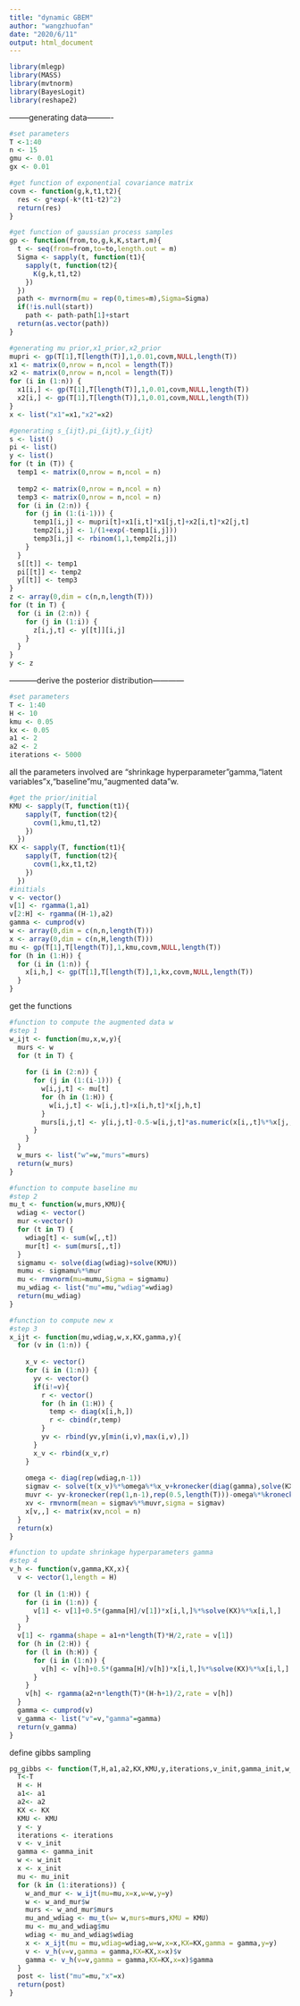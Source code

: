 ```yaml
---
title: "dynamic GBEM"
author: "wangzhuofan"
date: "2020/6/11"
output: html_document
---
```

```r
library(mlegp)
library(MASS)
library(mvtnorm)
library(BayesLogit)
library(reshape2)
```


--------generating data----------


```r
#set parameters
T <-1:40
n <- 15
gmu <- 0.01
gx <- 0.01
```

```R
#get function of exponential covariance matrix
covm <- function(g,k,t1,t2){
  res <- g*exp(-k*(t1-t2)^2)
  return(res)
}
```

```R
#get function of gaussian process samples
gp <- function(from,to,g,k,K,start,m){
  t <- seq(from=from,to=to,length.out = m)
  Sigma <- sapply(t, function(t1){
    sapply(t, function(t2){
      K(g,k,t1,t2)
    })
  })
  path <- mvrnorm(mu = rep(0,times=m),Sigma=Sigma)
  if(!is.null(start))
    path <- path-path[1]+start
  return(as.vector(path))
}

```

```R
#generating mu prior,x1_prior,x2_prior
mupri <- gp(T[1],T[length(T)],1,0.01,covm,NULL,length(T))
x1 <- matrix(0,nrow = n,ncol = length(T))
x2 <- matrix(0,nrow = n,ncol = length(T))
for (i in (1:n)) {
  x1[i,] <- gp(T[1],T[length(T)],1,0.01,covm,NULL,length(T))
  x2[i,] <- gp(T[1],T[length(T)],1,0.01,covm,NULL,length(T))
}
x <- list("x1"=x1,"x2"=x2)

```


```r
#generating s_{ijt},pi_{ijt},y_{ijt}
s <- list()
pi <- list()
y <- list()
for (t in (T)) {
  temp1 <- matrix(0,nrow = n,ncol = n)
  
  temp2 <- matrix(0,nrow = n,ncol = n)
  temp3 <- matrix(0,nrow = n,ncol = n)
  for (i in (2:n)) {
    for (j in (1:(i-1))) {
      temp1[i,j] <- mupri[t]+x1[i,t]*x1[j,t]+x2[i,t]*x2[j,t]
      temp2[i,j] <- 1/(1+exp(-temp1[i,j]))
      temp3[i,j] <- rbinom(1,1,temp2[i,j])
    }
  }
  s[[t]] <- temp1
  pi[[t]] <- temp2
  y[[t]] <- temp3
}
z <- array(0,dim = c(n,n,length(T)))
for (t in T) {
  for (i in (2:n)) {
    for (j in (1:i)) {
      z[i,j,t] <- y[[t]][i,j]
    }
  }
}
y <- z
```


-----------derive the posterior distribution------------


```r
#set parameters
T <- 1:40
H <- 10
kmu <- 0.05
kx <- 0.05
a1 <- 2
a2 <- 2
iterations <- 5000

```

all the parameters involved are "shrinkage hyperparameter"gamma,"latent variables"x,"baseline"mu,"augmented data"w.

```r
#get the prior/initial
KMU <- sapply(T, function(t1){
    sapply(T, function(t2){
      covm(1,kmu,t1,t2)
    })
  })
KX <- sapply(T, function(t1){
    sapply(T, function(t2){
      covm(1,kx,t1,t2)
    })
  })
#initials
v <- vector()
v[1] <- rgamma(1,a1)
v[2:H] <- rgamma((H-1),a2)
gamma <- cumprod(v)
w <- array(0,dim = c(n,n,length(T)))
x <- array(0,dim = c(n,H,length(T)))
mu <- gp(T[1],T[length(T)],1,kmu,covm,NULL,length(T))
for (h in (1:H)) {
  for (i in (1:n)) {
    x[i,h,] <- gp(T[1],T[length(T)],1,kx,covm,NULL,length(T))
  }
}
```

get the functions

```r
#function to compute the augmented data w
#step 1
w_ijt <- function(mu,x,w,y){
  murs <- w
  for (t in T) {
    
    for (i in (2:n)) {
      for (j in (1:(i-1))) {
        w[i,j,t] <- mu[t]
        for (h in (1:H)) {
          w[i,j,t] <- w[i,j,t]+x[i,h,t]*x[j,h,t]
        }
        murs[i,j,t] <- y[i,j,t]-0.5-w[i,j,t]*as.numeric(x[i,,t]%*%x[j,,t])
      }
    }
  }
  w_murs <- list("w"=w,"murs"=murs)
  return(w_murs)
}

#function to compute baseline mu
#step 2
mu_t <- function(w,murs,KMU){
  wdiag <- vector()
  mur <-vector()
  for (t in T) {
    wdiag[t] <- sum(w[,,t])
    mur[t] <- sum(murs[,,t])
  }
  sigmamu <- solve(diag(wdiag)+solve(KMU))
  mumu <- sigmamu%*%mur
  mu <- rmvnorm(mu=mumu,Sigma = sigmamu)
  mu_wdiag <- list("mu"=mu,"wdiag"=wdiag)
  return(mu_wdiag)
}

#function to compute new x
#step 3
x_ijt <- function(mu,wdiag,w,x,KX,gamma,y){
  for (v in (1:n)) {
  
    x_v <- vector()
    for (i in (1:n)) {
      yv <- vector()
      if(i!=v){
        r <- vector()
        for (h in (1:H)) {
          temp <- diag(x[i,h,])
          r <- cbind(r,temp)
        }
        yv <- rbind(yv,y[min(i,v),max(i,v),])
      }
      x_v <- rbind(x_v,r) 
    }
  
    omega <- diag(rep(wdiag,n-1))
    sigmav <- solve(t(x_v)%*%omega%*%x_v+kronecker(diag(gamma),solve(KX)))
    muvr <- yv-kronecker(rep(1,n-1),rep(0.5,length(T)))-omega%*%kronecker(rep(1,n-1),mu)
    xv <- rmvnorm(mean = sigmav%*%muvr,sigma = sigmav)
    x[v,,] <- matrix(xv,ncol = n)
  }
  return(x)
}

#function to update shrinkage hyperparameters gamma
#step 4
v_h <- function(v,gamma,KX,x){
  v <- vector(1,length = H)
  
  for (l in (1:H)) {
    for (i in (1:n)) {
      v[1] <- v[1]+0.5*(gamma[H]/v[1])*x[i,l,]%*%solve(KX)%*%x[i,l,]
    }
  }
  v[1] <- rgamma(shape = a1+n*length(T)*H/2,rate = v[1])
  for (h in (2:H)) {
    for (l in (h:H)) {
      for (i in (1:n)) {
        v[h] <- v[h]+0.5*(gamma[H]/v[h])*x[i,l,]%*%solve(KX)%*%x[i,l,]
      }
    }
    v[h] <- rgamma(a2+n*length(T)*(H-h+1)/2,rate = v[h])
  }
  gamma <- cumprod(v)
  v_gamma <- list("v"=v,"gamma"=gamma)
  return(v_gamma)
}

```
define gibbs sampling 
```r
pg_gibbs <- function(T,H,a1,a2,KX,KMU,y,iterations,v_init,gamma_init,w_init,x_init,mu_init){
  T<-T
  H <- H
  a1<- a1
  a2<- a2
  KX <- KX
  KMU <- KMU
  y <- y
  iterations <- iterations
  v <- v_init
  gamma <- gamma_init
  w <- w_init
  x <- x_init
  mu <- mu_init
  for (k in (1:iterations)) {
    w_and_mur <- w_ijt(mu=mu,x=x,w=w,y=y)
    w <- w_and_mur$w
    murs <- w_and_mur$murs
    mu_and_wdiag <- mu_t(w= w,murs=murs,KMU = KMU)
    mu <- mu_and_wdiag$mu
    wdiag <- mu_and_wdiag$wdiag
    x <- x_ijt(mu = mu,wdiag=wdiag,w=w,x=x,KX=KX,gamma = gamma,y=y)
    v <- v_h(v=v,gamma = gamma,KX=KX,x=x)$v
    gamma <- v_h(v=v,gamma = gamma,KX=KX,x=x)$gamma
  }
  post <- list("mu"=mu,"x"=x)
  return(post)
}
```